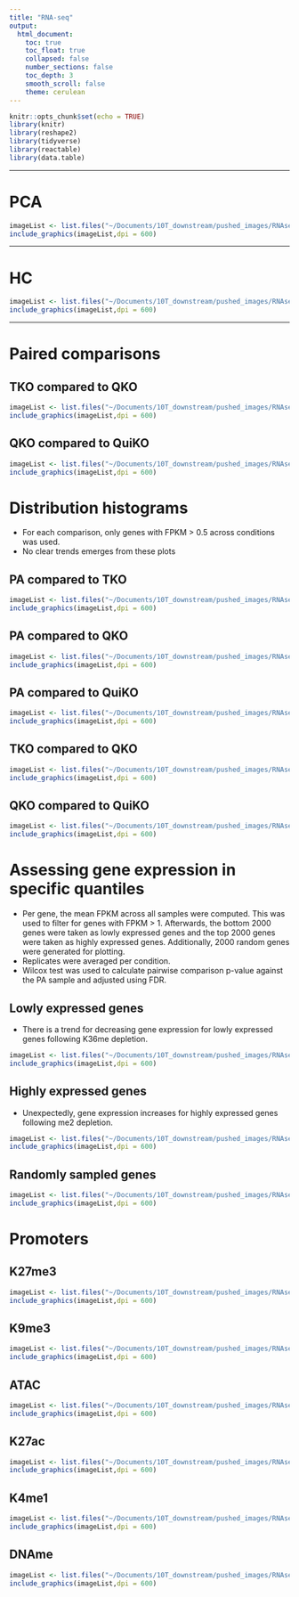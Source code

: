 ```yaml
---
title: "RNA-seq"
output:
  html_document:
    toc: true
    toc_float: true
    collapsed: false
    number_sections: false
    toc_depth: 3
    smooth_scroll: false
    theme: cerulean
---
```


```r
knitr::opts_chunk$set(echo = TRUE)
library(knitr)
library(reshape2)
library(tidyverse)
library(reactable)
library(data.table)
```

---

# PCA
```r
imageList <- list.files("~/Documents/10T_downstream/pushed_images/RNAseq/PCA", pattern= "*.png", full.names=T)
include_graphics(imageList,dpi = 600)
```

---

# HC
```r
imageList <- list.files("~/Documents/10T_downstream/pushed_images/RNAseq/HC", pattern= "*.png", full.names=T)
include_graphics(imageList,dpi = 600)
```

---

# Paired comparisons {.tabset}

## TKO compared to QKO
```r
imageList <- list.files("~/Documents/10T_downstream/pushed_images/RNAseq/paired_comparisons/TKO_compared_to_QKO", pattern= "*.png", full.names=T)
include_graphics(imageList,dpi = 600)
```

## QKO compared to QuiKO
```r
imageList <- list.files("~/Documents/10T_downstream/pushed_images/RNAseq/paired_comparisons/QKO_compared_to_QuiKO", pattern= "*.png", full.names=T)
include_graphics(imageList,dpi = 600)
```

# Distribution histograms {.tabset}
<ul>
  <li>For each comparison, only genes with FPKM > 0.5 across conditions was used.</li>
  <li>No clear trends emerges from these plots </li>
</ul>

## PA compared to TKO
```r
imageList <- list.files("~/Documents/10T_downstream/pushed_images/RNAseq/histogram_distribution/PA_TKO", pattern= "*.png", full.names=T)
include_graphics(imageList,dpi = 600)
```

## PA compared to QKO
```r
imageList <- list.files("~/Documents/10T_downstream/pushed_images/RNAseq/histogram_distribution/PA_QKO", pattern= "*.png", full.names=T)
include_graphics(imageList,dpi = 600)
```

## PA compared to QuiKO
```r
imageList <- list.files("~/Documents/10T_downstream/pushed_images/RNAseq/histogram_distribution/PA_QuiKO", pattern= "*.png", full.names=T)
include_graphics(imageList,dpi = 600)
```

## TKO compared to QKO
```r
imageList <- list.files("~/Documents/10T_downstream/pushed_images/RNAseq/histogram_distribution/TKO_QKO", pattern= "*.png", full.names=T)
include_graphics(imageList,dpi = 600)
```

## QKO compared to QuiKO
```r
imageList <- list.files("~/Documents/10T_downstream/pushed_images/RNAseq/histogram_distribution/QKO_QuiKO", pattern= "*.png", full.names=T)
include_graphics(imageList,dpi = 600)
```

# Assessing gene expression in specific quantiles {.tabset}

<ul>
  <li>Per gene, the mean FPKM across all samples were computed. This was used to filter for genes with FPKM > 1. Afterwards, the bottom 2000 genes were taken as lowly expressed genes and the top 2000 genes were taken as highly expressed genes. Additionally, 2000 random genes were generated for plotting.</li>
  <li>Replicates were averaged per condition. </li>
  <li>Wilcox test was used to calculate pairwise comparison p-value against the PA sample and adjusted using FDR. </li>
</ul>

## Lowly expressed genes
<ul>
  <li>There is a trend for decreasing gene expression for lowly expressed genes following K36me depletion.</li>
</ul>
```r
imageList <- list.files("~/Documents/10T_downstream/pushed_images/RNAseq/quantile_separated/lowly_exp_genes", pattern= "*.png", full.names=T)
include_graphics(imageList,dpi = 600)
```

## Highly expressed genes
<ul>
  <li>Unexpectedly, gene expression increases for highly expressed genes following me2 depletion.</li>
</ul>
```r
imageList <- list.files("~/Documents/10T_downstream/pushed_images/RNAseq/quantile_separated/highly_exp_genes", pattern= "*.png", full.names=T)
include_graphics(imageList,dpi = 600)
```

## Randomly sampled genes
```r
imageList <- list.files("~/Documents/10T_downstream/pushed_images/RNAseq/quantile_separated/random_genes", pattern= "*.png", full.names=T)
include_graphics(imageList,dpi = 600)
```

# Promoters {.tabset}

## K27me3
```r
imageList <- list.files("~/Documents/10T_downstream/pushed_images/RNAseq/promoters/K27me3", pattern= "*.png", full.names=T)
include_graphics(imageList,dpi = 600)
```

## K9me3
```r
imageList <- list.files("~/Documents/10T_downstream/pushed_images/RNAseq/promoters/K9me3", pattern= "*.png", full.names=T)
include_graphics(imageList,dpi = 600)
```

## ATAC
```r
imageList <- list.files("~/Documents/10T_downstream/pushed_images/RNAseq/promoters/ATAC", pattern= "*.png", full.names=T)
include_graphics(imageList,dpi = 600)
```

## K27ac
```r
imageList <- list.files("~/Documents/10T_downstream/pushed_images/RNAseq/promoters/K27ac", pattern= "*.png", full.names=T)
include_graphics(imageList,dpi = 600)
```

## K4me1
```r
imageList <- list.files("~/Documents/10T_downstream/pushed_images/RNAseq/promoters/K4me1", pattern= "*.png", full.names=T)
include_graphics(imageList,dpi = 600)
```

## DNAme
```r
imageList <- list.files("~/Documents/10T_downstream/pushed_images/RNAseq/promoters/DNAme", pattern= "*.png", full.names=T)
include_graphics(imageList,dpi = 600)
```